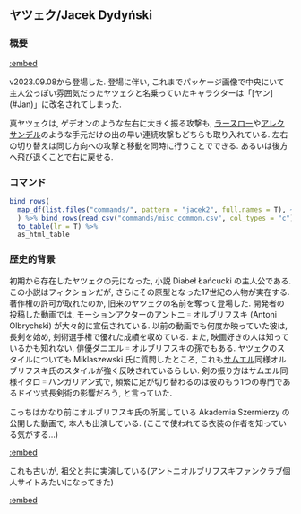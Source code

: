 ## ヤツェク/Jacek Dydyński {#Jacek}

### 概要 {-}

[:embed](https://www.youtube.com/watch?v=J9AWiNIvllc)

v2023.09.08から登場した. 登場に伴い, これまでパッケージ画像で中央にいて主人公っぽい雰囲気だったヤツェクと名乗っていたキャラクターは「[ヤン] (#Jan)」に改名されてしまった.

真ヤツェクは, ゲデオンのような左右に大きく振る攻撃も, [ラースロー](#Laszlo)や[アレクサンデル](#Aleksander)のような手元だけの出の早い連続攻撃もどちらも取り入れている. 左右の切り替えは同じ方向への攻撃と移動を同時に行うことでできる. あるいは後方へ飛び退くことで右に戻せる.

### コマンド {-}

```r
bind_rows(
  map_df(list.files("commands/", pattern = "jacek2", full.names = T), ~read_csv(.x, col_types = "c"))
  ) %>% bind_rows(read_csv("commands/misc_common.csv", col_types = "c")) %>%
  to_table(lr = T) %>%
  as_html_table
```


### 歴史的背景 {-}

初期から存在したヤツェクの元になった, 小説 Diabeł Łańcucki の主人公である. この小説はフィクションだが, さらにその原型となった17世紀の人物が実在する. 著作権の許可が取れたのか, 旧来のヤツェクの名前を奪って登場した. 開発者の投稿した動画では, モーションアクターのアントニ゠オルブリフスキ (Antoni Olbrychski) が大々的に宣伝されている. 以前の動画でも何度か映っていた彼は, 長剣を始め, 剣術選手権で優れた成績を収めている. また, 映画好きの人は知っているかも知れない, 俳優ダニエル゠オルブリフスキの孫でもある. ヤツェクのスタイルについても Miklaszewski 氏に質問したところ, これも[サムエル](#Samuel)同様オルブリフスキ氏のスタイルが強く反映されているらしい. 剣の振り方はサムエル同様イタロ゠ハンガリアン式で, 頻繁に足が切り替わるのは彼のもう1つの専門であるドイツ式長剣術の影響だろう, と言っていた.

こっちはかなり前にオルブリフスキ氏の所属している Akademia Szermierzy の公開した動画で, 本人も出演している. (ここで使われてる衣装の作者を知っている気がする...)

[:embed](https://www.youtube.com/watch?v=QttVCVXe8tc)

これも古いが, 祖父と共に実演している(アントニオルブリフスキファンクラブ個人サイトみたいになってきた)

[:embed](https://www.youtube.com/watch?v=M8Wp1DsfDDI)
